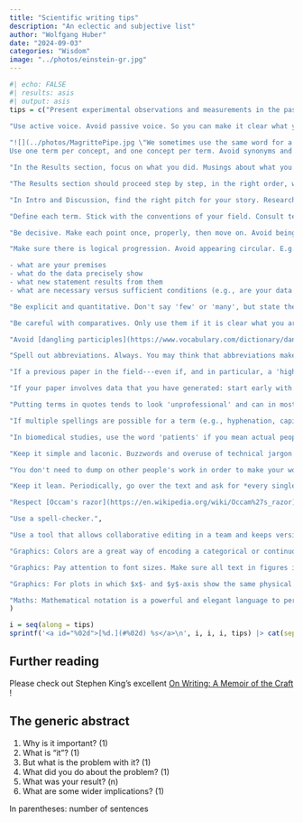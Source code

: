 ```yaml
---
title: "Scientific writing tips"
description: "An eclectic and subjective list"
author: "Wolfgang Huber"
date: "2024-09-03"
categories: "Wisdom"
image: "../photos/einstein-gr.jpg"
---
```


```r
#| echo: FALSE
#| results: asis
#| output: asis 
tips = c("Present experimental observations and measurements in the past tense. Use present tense for presuppositions, interpretations and conclusions. The statements in past tense are the facts, the real, hard substance, the novelty of an experimental or observational science paper.", 
         
"Use active voice. Avoid passive voice. So you can make it clear what you did, what others did, or what already pre-existed from your previously reported work.",

"![](../photos/MagrittePipe.jpg \"We sometimes use the same word for a thing and a representation of the thing. But it is common sense and logic that they are not the same.\"){style=\"float:right; position:relative; padding-top:10px; padding-left:20px; padding-bottom:10px\"}
Use one term per concept, and one concept per term. Avoid synonyms and lexical variation. These only add unnecessary mental load on the reader ('Do they really mean the same? Do they mean to leave room for some subtle distinction? Do they even know what they mean?'). Similarly, do not use the same word for different concepts. A bad example is using the same word for observed data, and for the underlying, unobserved quantity that the experiment is meant to probe. E.g., in RNA-seq, you may have collected for each gene the number of matching sequencing reads, and want it to reflect the mRNA abundance, or even the encoded protein's activity. We hope that they are related. But they are not the same. There are many technical and biological steps in between them. It is part of the scientific approach (and logic and common sense) to care about such distinctions. Experienced scientists also know when it's fine to gloss over, so they can move on with the narrative rather than burdening everyone with pedantry.",

"In the Results section, focus on what you did. Musings about what you or someone could have done instead, or why you did not, are (if at all) for Intro or Discussion.",

"The Results section should proceed step by step, in the right order, without gaps. E.g., in an experimental paper, from choice of measurement technology, to sample acquisition, to specifications of the data generated and quality control. Then, state the biological questions you asked, how you translated each into a statistical procedure, a visualization and a numerical summary, and how you interpret the result. Always step by step. Such that each intermediate step or result is explained before it is used by another step. Use short, simple sentences, and plain language ('Hemingway style').",

"In Intro and Discussion, find the right pitch for your story. Research happens in the grey zone between the well-known and the totally unknown. Make sure you describe your specific achievement: what has been known, what used to be unknown, or controversial, and how does your result fix that. Find the right scope for your background framing. It is rarely necessary to start with Darwin in the 1860s or the invention of digital computers. But it is helpful to give a wide enough background for a target audience that has not been completely immersed in the topic for the last three years, and 'bring everyone on the same page'.",

"Define each term. Stick with the conventions of your field. Consult textbooks, reviews, or an LLM to find out. Have a very good reason if you make up your own definitions. Try to keep your paper self-contained and provide the definition in your text. Also provide a reference that readers can consult to learn more.",

"Be decisive. Make each point once, properly, then move on. Avoid being repetitive. If the subject matter demands that we look at the same thing from different angles, then say so, and make it a clear part of the text outline. But if it is possible to make a point with one convincing and forceful argument, do that. A frequent defect is authors repeating the same underlying motivation or hypothesis over and over again for each new experimental step.",

"Make sure there is logical progression. Avoid appearing circular. E.g., start a paragraph with stating a conclusion, and then provide your logical, fact-based argument for it, based on your premises and data. Or, start with the premises, and then go through the logical chain of data analysis steps to arrive at a conclusion. But do not put the conclusion, or the premises, both at the start and end of a paragraph. The reader will likely end up being puzzled about what was actually achieved. This also forces you to be clear: 

- what are your premises
- what do the data precisely show
- what new statement results from them
- what are necessary versus sufficient conditions (e.g., are your data simply consistent with a certain hypothesis, or do they single-handedly and decisively prove it?)",

"Be explicit and quantitative. Don't say 'few' or 'many', but state the numbers and/or fractions quantitatively. Avoid most adjectives (e.g., high, good, efficient) and adverbs (e.g., fast). Instead, state the relevant physical quantities (e.g., speed, length, time interval) or numerical metrics (e.g., percent overlap, confusion table). Adverbs and adjectives are rarely needed in Results and Methods sections of papers.",

"Be careful with comparatives. Only use them if it is clear what you are comparing to, and if that comparison is important. Otherwise, this can lead you into rhetorical rabbit holes. It is often better to just use the regular form. E.g., you can say 'We present an improved method for X' if there is a clear reference method and benchmark result. Otherwise 'We present an effective and powerful method for X' may serve you better.",

"Avoid [dangling participles](https://www.vocabulary.com/dictionary/dangling%20participle). Even if the intended meaning is clear. You may think you sound sophisticated, but it undermines you. Similarly for dangling pronouns.",

"Spell out abbreviations. Always. You may think that abbreviations make a text more readable, by shortening it. The opposite is the case. Many readers do not read the paper linearly from beginning to end, and instead jump around or start in the middle. Even if you think a certain abbreviation is obvious, you will be surprised by how many readers you lose with it.",

"If a previous paper in the field---even if, and in particular, a 'high impact' one--- used sloppy terminology or sloppy thinking, don't just uncritically regurgitate it. Improve, or at least take a stand. In science, we're not paid to be sheep following the herd, but to do it right.",

"If your paper involves data that you have generated: start early with uploading the data to the appropriate public repository, e.g., [EBI](https://www.ebi.ac.uk/). The better the journal, the stricter their data reporting requirements. Bringing together your data (and metadata) to meet the minimal reporting standards of the public repository can take days or weeks. After data upload, sometimes several rounds of back-and-forth with the operators of the database ensue, until the data are really accessible. You do not want to expend the time for this while a journal editor or reviewer are already impatiently waiting.",

"Putting terms in quotes tends to look 'unprofessional' and can in most cases be avoided by being careful about the choice of words.",

"If multiple spellings are possible for a term (e.g., hyphenation, capitalization), pick one and stick with it.",

"In biomedical studies, use the word 'patients' if you mean actual people, i.e., human beings with life histories, families, feelings, undergoing medical treatment. Use another word if you are just referring to blood samples or tissue biopsies.",

"Keep it simple and laconic. Buzzwords and overuse of technical jargon sound pompous and undermine you. Avoid cliché words and phrases like 'utilize', 'Interestingly, ...'",

"You don't need to dump on other people's work in order to make your work look good. It's not a null sum game. You can talk respectfully about prior attempts at your question, and still claim a major advance.",

"Keep it lean. Periodically, go over the text and ask for *every single word* whether it is necessary. Does it carry new and relevant information? If not, remove it. E.g., prune for occurences of phrases of the form 'To achieve *X*, we did *(different word for X)*'. Don't say 'X represents Y' when it's just 'X is Y'. Doing so exposes you as careless of logical thinking.",

"Respect [Occam's razor](https://en.wikipedia.org/wiki/Occam%27s_razor): in analysis pipelines, remove inessential steps (transformations, filtering, etc.); in simulations, remove inessential model ornaments, parameters, keep parameter ranges as small needed. Think about what you really want to show. Do not do something just because others did it (for reasons that are not relevant in your case) or because you once thought it was needed and have not bothered to throw it out.",

"Use a spell-checker.",

"Use a tool that allows collaborative editing in a team and keeps version history. There are several options. I like [Quarto manuscripts](https://quarto.org/docs/manuscripts/) and a version control system like Git for quantitative work that involves data visualizations and/or maths, and Googledocs otherwise.",

"Graphics: Colors are a great way of encoding a categorical or continuous variable in your data. Choose the color map carefully. There is [good advice on this on the internet](https://ggplot2-book.org/scales-colour). If your paper has multiple plots mentioning the same variable, make sure the color map is the same. Similarly, use distinct color maps for different variables.",

"Graphics: Pay attention to font sizes. Make sure all text in figures is large enough to be legible. Avoid clutter and repetition. Make choice of font, font style and sizes consistent across figure panels and figures. In practice, this is surprisingly hard.",

"Graphics: For plots in which $x$- and $y$-axis show the same physical or conceptual units, make sure the aspect ratio is consistent, i.e., usually 1:1.",

"Maths: Mathematical notation is a powerful and elegant language to perform and present exact logical and quantitative reasoning. Like any other language, it takes time and effort to learn it. Do not be afraid to ask others to proofread and help. Refer to [ISO 80000-2: Quantities and units - Part 2: Mathematical signs and symbols to be used in the natural sciences and technology](../resources/ISO80000-2-part2.pdf)."
)

i = seq(along = tips)
sprintf('<a id="%02d">[%d.](#%02d) %s</a>\n', i, i, i, tips) |> cat(sep="\n")
```

## Further reading {-}

Please check out Stephen King's excellent [On Writing: A Memoir of the Craft](https://en.wikipedia.org/wiki/On_Writing:_A_Memoir_of_the_Craft) !

## The generic abstract {-}

1. Why is it important?    (1)
2. What is "it"?   (1)
3. But what is the problem with it?    (1)
4. What did you do about the problem?    (1)
5. What was your result?   (n)
6. What are some wider implications?  (1)

In parentheses: number of sentences

<!-- Nice example: https://doi.org/10.1038/s41590-024-01943-5 -->
